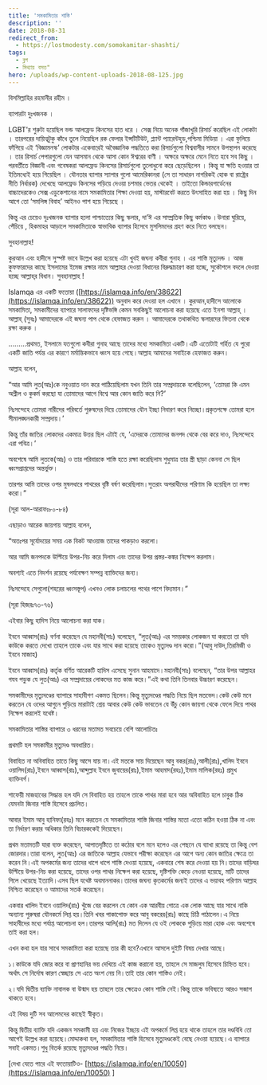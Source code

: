 ```yaml
---
title: 'সমকামিতার শাস্তি'
description: ''
date: 2018-08-31
redirect_from:
  - https://lostmodesty.com/somokamitar-shashti/
tags:
  - ব্লগ
  - মিথ্যায় বসত"
hero: /uploads/wp-content-uploads-2018-08-125.jpg
---
```


বিসমিল্লাহির রহমানীর রহীম ।

ব্যাপারটা দুঃখজনক ।

LGBT’র শুরুটা হয়েছিল ভন্ড আলফ্রেড কিনসের হাত ধরে । সেক্স নিয়ে অনেক গাঁজাখুরি রিসার্চ করেছিল এই লোকটা । তারপরের দায়িত্বটুকু কাঁধে তুলে নিয়েছিল রক ফেলার ইন্সটিটিউট, প্ল্যান্ট প্যারেন্টহুড,পশ্চিমা মিডিয়া । এরা ফুলিয়ে ফাঁপিয়ে এই ‘বিজ্ঞামনস্ক’ লোকটার একেবারেই অবৈজ্ঞানিক পদ্ধতিতে করা রিসার্চগুলো বিশ্ববাসীর সামনে উপস্থাপন করেছে । তার রিসার্চ পেপারগুলো যেন আসমান থেকে আসা কোন ঈশ্বরের বাণী । অক্ষরে অক্ষরে মেনে নিতে হবে সব কিছু । পরবর্তীতে বিজ্ঞানী এবং গবেষকরা আলফ্রেড কিনসের রিসার্চগুলো তুলোধুনো করে ছেড়েছিলেন । কিন্তু যা ক্ষতি হওয়ার তা ইতিমধ্যেই হয়ে গিয়েছিল । যৌনতার ব্যাপার স্যাপার গুলো আমেরিকানরা (সে তা সাধারন নাগরিকই হোক বা রাষ্ট্রের নীতি নির্ধারক) দেখেছে আলফ্রেড কিনসের পড়িয়ে দেওয়া চশমার ভেতর থেকেই । তাইতো কিন্ডারগার্ডেনের বাচ্চাদেরকেও সেক্স এডুকেশানের নামে সমকামিতার শিক্ষা দেওয়া হয়, মাস্টারবেট করতে উৎসাহিত করা হয় । কিছু দিন আগে তো ‘সমলিঙ্গ বিবাহ’ আইনও পাশ হয়ে গিয়েছে ।

কিন্তু এর চেয়েও দুঃখজনক ব্যাপার হলো পাশ্চাত্যের কিছু স্কলার, দা’ঈ এর সাম্প্রতিক কিছু কর্মকাণ্ড ।উনারা ঘুরিয়ে, পেঁচিয়ে , হিকমাহর আড়ালে সমকামিতাকে স্বাভাবিক ব্যাপার হিসেবে মুসলিমদের গ্রহণ করে নিতে বলছেন।

সুবহানাল্লাহ!

কুরআন এবং হাদীসে সুস্পষ্ট ভাবে উল্লেখ করা হয়েছে এটা খুবই জঘন্য কবীরা গুনাহ । এর শাস্তি মৃত্যুদন্ড । আজ কুফফারদের কাছে ইসলামের ইমেজ রক্ষার নামে আল্লাহর দেওয়া বিধানের বিরুদ্ধাচারণ করা হচ্ছে, সুকৌশলে বদলে দেওয়া হচ্ছে আল্লাহ্‌র বিধান। সুবহানাল্লাহ !

Islamqa এর একটি ফতোয়া ([https://islamqa.info/en/38622](https://islamqa.info/en/38622)) অনুবাদ করে দেওয়া হল এখানে । কুরআন,হাদীসে আলোকে সমকামিতা, সমকামীদের ব্যাপারে সালাফদের দৃষ্টিভঙ্গি কেমন সবকিছুই আলোচনা করা হয়েছে এতে ইনশা আল্লাহ্‌ । আল্লাহ্‌ (সুবঃ) আমাদেরকে এই জঘন্য পাপ থেকে হেফাজত করুন । আমাদেরকে তথাকথিত স্কলারদের ফিতনা থেকে রক্ষা করুক ।

.........প্রথমত, ইসলামে যতগুলো কবীরা গুনাহ আছে তাদের মধ্যে সমকামিতা একটি।এটি এতোটাই গর্হিত যে পুরো একটি জাতি পর্যন্ত এর কারণে মর্মান্তিকভাবে ধ্বংস হয়ে গেছে।আল্লাহ আমাদের সবাইকে হেফাজত করুন।

আল্লাহ বলেন,

“আর আমি লুত(আঃ)কে নবুওয়াত দান করে পাঠিয়েছিলাম যখন তিনি তার সম্প্রদায়কে বলেছিলেন, ‘তোমরা কি এমন অশ্লীল ও কুকর্ম করছো যা তোমাদের আগে বিশ্বে আর কোন জাতি করে নি?’

নিঃসন্দেহে তোমরা নারীদের পরিবর্তে পুরুষদের দিয়ে তোমাদের যৌন ইচ্ছা নিবারণ করে নিচ্ছো।প্রকৃতপক্ষে তোমরা হলে সীমালঙ্ঘনকারী সম্প্রদায়।’

কিন্তু তাঁর জাতির লোকদের একমাত্র উত্তর ছিল এটাই যে, ‘এদেরকে তোমাদের জনপদ থেকে বের করে দাও, নিঃসন্দেহে এরা পবিত্র।’

অবশেষে আমি লুতকে(আঃ) ও তার পরিবারকে শাস্তি হতে রক্ষা করেছিলাম শুধুমাত্র তার স্ত্রী ছাড়া কেননা সে ছিল ধ্বংসপ্রাপ্তদের অন্তর্ভুক্ত।

তারপর আমি তাদের ওপর মুষলধারে পাথরের বৃষ্টি বর্ষণ করেছিলাম।সুতরাং অপরাধীদের পরিণাম কি হয়েছিল তা লক্ষ্য করো।”

(সূরা আল-আরাফঃ৮০-৮৪)

এছাড়াও আরেক জায়গায় আল্লাহ বলেন,

“অতঃপর সূর্যোদয়ের সময় এক বিকট আওয়াজ তাদের পাকড়াও করলো।

আর আমি জনপদকে উল্টিয়ে উপর-নিচ করে দিলাম এবং তাদের উপর প্রস্তর-কঙ্কর নিক্ষেপ করলাম।

অবশ্যই এতে নিদর্শন রয়েছে পর্যবেক্ষণ সম্পন্ন ব্যাক্তিদের জন্য।

নিঃসন্দেহে সেগুলো(শহরের ধ্বংসস্তূপ) এখনও লোক চলাচলের পথের পাশে বিদ্যমান।”

(সূরা হিজরঃ৭৩-৭৬)

এইবার কিছু হাদিস নিয়ে আলোচনা করা যাক।

ইবনে আব্বাস(রাঃ) বর্ণনা করেছেন যে মহানবী(সাঃ) বলেছেন, “লুত(আঃ) এর সময়কার লোকজন যা করতো তা যদি কাউকে করতে দেখো তাহলে তাকে এবং যার সাথে করা হয়েছে তাকেও মৃত্যুদণ্ড দান করো।”(আবু দাউদ,তিরমিজী ও ইবনে মাজাহ)

ইবনে আব্বাস(রাঃ) কর্তৃক বর্ণিত আরেকটি হাদিস এসেছে সুনান আহমাদে।মহানবী(সাঃ) বলেছেন, “তার উপর আল্লাহর গযব পড়ুক যে লুত(আঃ) এর সম্প্রদায়ের লোকদের মত কাজ করে।”এই কথা তিনি তিনবার উচ্চারণ করেছেন।

সমকামীদের মৃত্যুদণ্ডের ব্যাপারে সাহাবীগণ একমত ছিলেন।কিন্তু মৃত্যুদণ্ডের পদ্ধতি নিয়ে ছিল মতভেদ।কেউ কেউ মনে করতেন যে ওদের আগুনে পুড়িয়ে মারাটাই শ্রেয় আবার কেউ কেউ ভাবতেন যে উঁচু কোন জায়গা থেকে ফেলে দিয়ে পাথর নিক্ষেপ করলেই যথেষ্ট।

সমকামিতার শাস্তির ব্যাপারে ৩ ধরনের মতামত সবচেয়ে বেশি আলোচিতঃ

প্রথমটি হল সমকামীর মৃত্যুদণ্ড অবধারিত।

বিবাহিত না অবিবাহিত তাতে কিছু আসে যায় না।এই মতকে সায় দিয়েছেন আবু বকর(রাঃ),আলী(রাঃ),খালিদ ইবনে ওয়ালিদ(রাঃ),ইবনে আব্বাস(রাঃ),আব্দুল্লাহ ইবনে জুবায়ের(রাঃ),ইমাম আহমাদ(রহঃ),ইমাম মালিক(রহঃ) প্রমুখ ব্যাক্তিবর্গ।

শাফেয়ী মাজহাবের সিদ্ধান্ত হল যদি সে বিবাহিত হয় তাহলে তাকে পাথর মারা হবে আর অবিবাহিত হলে চাবুক ঠিক যেমনটা জিনার শাস্তি হিসেবে প্রচলিত।

আবার ইমাম আবু হানিফা(রহঃ) মনে করতেন যে সমকামিতার শাস্তি জিনার শাস্তির মতো এতো কঠিন হওয়া ঠিক না এবং তা নির্ধারণ করার অধিকার তিনি বিচারককেই দিয়েছেন।

প্রথম মতামতটি যারা ব্যক্ত করেছেন, আপাতদৃষ্টিতে তা কঠোর বলে মনে হলেও এর পেছনে যে ব্যাখা রয়েছে তা কিন্তু বেশ জোরদার।তারা বলেন, লুত(আঃ) এর জাতিকে আল্লাহ যেভাবে পরীক্ষা করেছেন এর আগে অন্য কোন জাতির ক্ষেত্রে তা করেন নি।এই অপকর্মের জন্য তাদের ধাপে ধাপে শাস্তি দেওয়া হয়েছে, একবারে শেষ করে দেওয়া হয় নি।তাদের বাড়িঘর উল্টিয়ে উপর-নিচ করা হয়েছে, তাদের ওপর পাথর নিক্ষেপ করা হয়েছে, দৃষ্টিশক্তি কেড়ে নেওয়া হয়েছে, মাটি তাদের গিলে খেয়েছে ইত্যাদি।এসব ছিল যথেষ্ট অবমাননাকর।তাদের জঘন্য কৃতকর্মের জন্যই তাদের এ ভয়াবহ পরিণাম আল্লাহ নিশ্চিত করেছেন ও আমাদের সতর্ক করেছেন।

একবার খালিদ ইবনে ওয়ালিদ(রাঃ) খুঁজে বের করলেন যে কোন এক আরবীয় গোত্রে এক লোক আছে যার সাথে নাকি অন্যান্য পুরুষরা যৌনকর্মে লিপ্ত হয়।তিনি খবর পাকাপোক্ত করে আবু বকরের(রাঃ) কাছে চিঠি পাঠালেন।এ নিয়ে সাহাবীদের মধ্যে পর্যাপ্ত আলোচনা হল।তারপর আলি(রাঃ) মত দিলেন যে ওই লোককে পুড়িয়ে মারা হোক এবং অবশেষে তাই করা হল।

এখন কথা হল যার সাথে সমকামিতা করা হয়েছে তার কী হবে?এখানে আসলে দুইটি বিষয় দেখার আছে।

১।কাউকে যদি জোর করে বা প্রাণহানির ভয় দেখিয়ে এই কাজ করানো হয়, তাহলে সে মাজলুম হিসেবে চিহ্নিত হবে।অর্থাৎ সে নির্দোষ কারণ স্বেচ্ছায় সে এতে অংশ নেয় নি।তাই তার কোন শাস্তিও নেই।

২।যদি দ্বিতীয় ব্যাক্তি নাবালক বা উন্মাদ হয় তাহলে তার ক্ষেত্রেও কোন শাস্তি নেই।কিন্তু তাকে ভবিষ্যতে আরও সজাগ থাকতে হবে।

এই বিষয় দুটি সব আলেমদের কাছেই স্বীকৃত।

কিন্তু দ্বিতীয় ব্যাক্তি যদি একজন সমকামী হয় এবং নিজের ইচ্ছায় এই অপকর্মে লিপ্ত হয়ে থাকে তাহলে তার দণ্ডবিধি তো আগেই উল্লেখ করা হয়েছে।মোদ্দাকথা হল, সমকামিতার শাস্তি হিসেবে মৃত্যুদণ্ডকেই বেছে নেওয়া হয়েছে।এ ব্যাপারে সবাই একমত।শুধু বিতর্ক রয়েছে মৃত্যুদণ্ডের পদ্ধতি নিয়ে।

\[দেখা যেতে পারে এই ফতোয়াটিও- [https://islamqa.info/en/10050](https://islamqa.info/en/10050) ]
